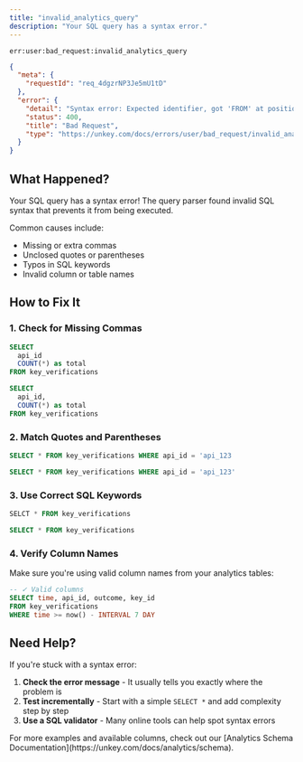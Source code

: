 ```yaml
---
title: "invalid_analytics_query"
description: "Your SQL query has a syntax error."
---
```


<Danger>`err:user:bad_request:invalid_analytics_query`</Danger>

```json Example
{
  "meta": {
    "requestId": "req_4dgzrNP3Je5mU1tD"
  },
  "error": {
    "detail": "Syntax error: Expected identifier, got 'FROM' at position 15",
    "status": 400,
    "title": "Bad Request",
    "type": "https://unkey.com/docs/errors/user/bad_request/invalid_analytics_query"
  }
}
```

## What Happened?

Your SQL query has a syntax error! The query parser found invalid SQL syntax that prevents it from being executed.

Common causes include:
- Missing or extra commas
- Unclosed quotes or parentheses
- Typos in SQL keywords
- Invalid column or table names

## How to Fix It

### 1. Check for Missing Commas

<CodeGroup>

```sql Wrong - Missing comma
SELECT
  api_id
  COUNT(*) as total
FROM key_verifications
```

```sql Correct
SELECT
  api_id,
  COUNT(*) as total
FROM key_verifications
```

</CodeGroup>

### 2. Match Quotes and Parentheses

<CodeGroup>

```sql Wrong - Unclosed quote
SELECT * FROM key_verifications WHERE api_id = 'api_123
```

```sql Correct
SELECT * FROM key_verifications WHERE api_id = 'api_123'
```

</CodeGroup>

### 3. Use Correct SQL Keywords

<CodeGroup>

```sql Wrong - Typo in SELECT
SELCT * FROM key_verifications
```

```sql Correct
SELECT * FROM key_verifications
```

</CodeGroup>

### 4. Verify Column Names

Make sure you're using valid column names from your analytics tables:

```sql
-- ✓ Valid columns
SELECT time, api_id, outcome, key_id
FROM key_verifications
WHERE time >= now() - INTERVAL 7 DAY
```

## Need Help?

If you're stuck with a syntax error:

1. **Check the error message** - It usually tells you exactly where the problem is
2. **Test incrementally** - Start with a simple `SELECT *` and add complexity step by step
3. **Use a SQL validator** - Many online tools can help spot syntax errors

<Note>
For more examples and available columns, check out our [Analytics Schema Documentation](https://unkey.com/docs/analytics/schema).
</Note>
